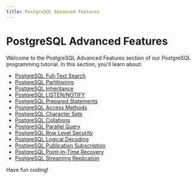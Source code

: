 ```yaml
---
title: PostgreSQL Advanced Features
---
```


# PostgreSQL Advanced Features

Welcome to the PostgreSQL Advanced Features section of our PostgreSQL programming tutorial. In this section, you'll learn about:

- [PostgreSQL Full-Text Search](./0-postgresql-full-text-search.mdx)
- [PostgreSQL Partitioning](./1-postgresql-partitioning.mdx)
- [PostgreSQL Inheritance](./2-postgresql-inheritance.mdx)
- [PostgreSQL LISTEN/NOTIFY](./3-postgresql-listen-notify.mdx)
- [PostgreSQL Prepared Statements](./4-postgresql-prepared-statements.mdx)
- [PostgreSQL Access Methods](./5-postgresql-access-methods.mdx)
- [PostgreSQL Character Sets](./6-postgresql-character-sets.mdx)
- [PostgreSQL Collations](./7-postgresql-collations.mdx)
- [PostgreSQL Parallel Query](./8-postgresql-parallel-query.mdx)
- [PostgreSQL Row Level Security](./9-postgresql-row-level-security.mdx)
- [PostgreSQL Logical Decoding](./10-postgresql-logical-decoding.mdx)
- [PostgreSQL Publication Subscription](./11-postgresql-publication-subscription.mdx)
- [PostgreSQL Point-in-Time Recovery](./12-postgresql-point-in-time-recovery.mdx)
- [PostgreSQL Streaming Replication](./13-postgresql-streaming-replication.mdx)

Have fun coding!